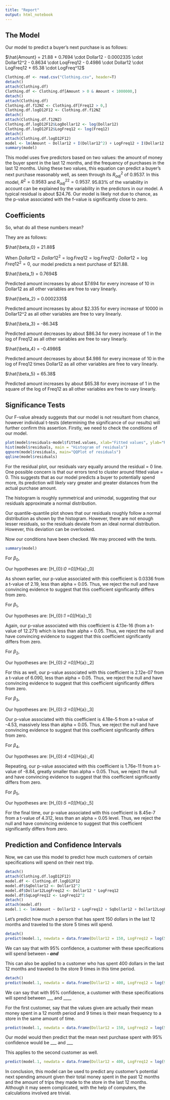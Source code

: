 ```yaml
---
title: "Report"
output: html_notebook
---
```


## The Model

Our model to predict a buyer's next purchase is as follows:

$\hat{Amount} = 21.88 + 0.7694 \cdot Dollar12 - 0.0002335 \cdot Dollar12^2 - 0.8634 \cdot LoqFreq12 - 0.4986 \cdot Dollar12 \cdot LogFreq12 + 65.38 \cdot LogFreq^12$

```r
Clothing.df <- read.csv("Clothing.csv", header=T)
detach()
attach(Clothing.df)
Clothing.df <- Clothing.df[Amount > 0 & Amount < 1000000,]
detach()
attach(Clothing.df)
Clothing.df.f12NZ <- Clothing.df[Freq12 > 0,]
Clothing.df.logD12F12 <- Clothing.df.f12NZ
detach()
attach(Clothing.df.f12NZ)
Clothing.df.logD12F12$LogDollar12 <- log(Dollar12)
Clothing.df.logD12F12$LogFreq12 <- log(Freq12)
detach()
attach(Clothing.df.logD12F12)
model <- lm(Amount ~ Dollar12 + I(Dollar12^2) + LogFreq12 + I(Dollar12 * LogFreq12) + I(LogFreq12^2))
summary(model)
```

This model uses five predictors based on two values: the amount of money the buyer spent in the last 12 months, and the frequency of purchases in the last 12 months. Using these two values, this equation can predict a buyer's next purchase reasonably well, as seen through its $R^2_{adj}$ of 0.9537. In this model, $R^2 = 0.9583$ and $R^2_{adj}^2 = 0.9537$. 95.83% of the variability in account can be explained by the variability in the predictors in our model. A typical residual is about $24.76. Our model is likely not due to chance, as the p-value associated with the f-value is significantly close to zero.

## Coefficients

So, what do all these numbers mean?

They are as follows:

$\hat{\beta_0} = 21.88$

When $Dollar12 = Dollar12^2 = \log{Freq12} = \log{Freq12} \cdot Dollar12 = \log{Freq12}^2 = 0$, our model predicts a next purchase of $21.88.

$\hat{\beta_1} = 0.7694$

Predicted amount increases by about $7.694 for every increase of 10 in Dollar12 as all other variables are free to vary linearly.

$\hat{\beta_2} = 0.0002335$

Predicted amount increases by about $2.335 for every increase of 10000 in Dollar12^2 as all other variables are free to vary linearly.

$\hat{\beta_3} = -86.34$

Predicted amount decreases by about $86.34 for every increase of 1 in the log of Freq12 as all other variables are free to vary linearly.

$\hat{\beta_4} = -0.4986$

Predicted amount decreases by about $4.986 for every increase of 10 in the log of Freq12 times Dollar12 as all other variables are free to vary linearly.

$\hat{\beta_5} = 65.38$

Predicted amount increases by about $65.38 for every increase of 1 in the square of the log of Freq12 as all other variables are free to vary linearly.

## Significance Tests

Our F-value already suggests that our model is not resultant from chance, however individual t-tests (determining the significance of our results) will further confirm this assertion. Firstly, we need to check the conditions of our model.

```r
plot(model$residuals~model$fitted.values, xlab="Fitted values", ylab="Residuals")
hist(model$residuals, main = "Histogram of residuals")
qqnorm(model$residuals, main="QQPlot of residuals")
qqline(model$residuals)
```

For the residual plot, our residuals vary equally around the residual = 0 line. One possible concern is that our errors tend to cluster around fitted value = 0. This suggests that as our model predicts a buyer to potentially spend more, its prediction will likely vary greater and greater distances from the actual purchase amount.

The histogram is roughly symmetrical and unimodal, suggesting that our residuals approximate a normal distribution.

Our quantile-quantile plot shows that our residuals roughly follow a normal distribution as shown by the histogram. However, there are not enough lesser residuals, so the residuals deviate from an ideal normal distribution. However, this deviation can be overlooked.

Now our conditions have been checked. We may proceed with the tests.

```r
summary(model)
```

For $\beta_0$,

Our hypotheses are:
\[H_{0}:\beta_0 =0\]\[H_{a}:\beta_0\neq0\]

As shown earlier, our p-value associated with this coefficient is 0.0336 from a t-value of 2.19, less than alpha = 0.05. Thus, we reject the null and have convincing evidence to suggest that this coefficient significantly differs from zero.

For $\beta_1$,

Our hypotheses are:
\[H_{0}:\beta_1 =0\]\[H_{a}:\beta_1\neq0\]

Again, our p-value associated with this coefficient is 4.13e-16 (from a t-value of 12.271) which is less than alpha = 0.05. Thus, we reject the null and have convincing evidence to suggest that this coefficient significantly differs from zero.

For $\beta_2$,

Our hypotheses are:
\[H_{0}:\beta_2 =0\]\[H_{a}:\beta_2\neq0\]

For this as well, our p-value associated with this coefficient is 2.12e-07 from a t-value of 6.090, less than alpha = 0.05. Thus, we reject the null and have convincing evidence to suggest that this coefficient significantly differs from zero.

For $\beta_3$,

Our hypotheses are:
\[H_{0}:\beta_3 =0\]\[H_{a}:\beta_3\neq0\]

Our p-value associated with this coefficient is 4.18e-5 from a t-value of -4.53, massively less than alpha = 0.05. Thus, we reject the null and have convincing evidence to suggest that this coefficient significantly differs from zero.

For $\beta_4$,

Our hypotheses are:
\[H_{0}:\beta_4 =0\]\[H_{a}:\beta_4\neq0\]

Repeating, our p-value associated with this coefficient is 1.76e-11 from a t-value of -8.84, greatly smaller than alpha = 0.05. Thus, we reject the null and have convincing evidence to suggest that this coefficient significantly differs from zero.

For $\beta_5$,

Our hypotheses are:
\[H_{0}:\beta_5 =0\]\[H_{a}:\beta_5\neq0\]

For the final time, our p-value associated with this coefficient is 8.45e-7 from a t-value of 4.312, less than an alpha = 0.05 level. Thus, we reject the null and have convincing evidence to suggest that this coefficient significantly differs from zero.

## Prediction and Confidence Intervals

Now, we can use this model to predict how much customers of certain specifications will spend on their next trip.

```r
detach()
attach(Clothing.df.logD12F12)
model.df <- Clothing.df.logD12F12
model.df$SqDollar12 <- Dollar12^2
model.df$Dollar12LogFreq12 <- Dollar12 * LogFreq12
model.df$SqLogFreq12 <- LogFreq12^2
detach()
attach(model.df)
model.1 <- lm(Amount ~ Dollar12 + LogFreq12 + SqDollar12 + Dollar12LogFreq12 + SqLogFreq12)
```

Let's predict how much a person that has spent 150 dollars in the last 12 months and traveled to the store 5 times will spend.

```r
detach()
predict(model.1, newdata = data.frame(Dollar12 = 150, LogFreq12 = log(5), SqDollar12 = 150^2, Dollar12LogFreq12 = 150 * log(5), SqLogFreq12 = log(5)^2), int = "prediction")
```
We can say that with 95% confidence, a customer with these specifications will spend between ___- and ___

This can also be applied to a customer who has spent 400 dollars in the last 12 months and traveled to the store 9 times in this time period.

```r
detach()
predict(model.1, newdata = data.frame(Dollar12 = 400, LogFreq12 = log(9), SqDollar12 = 400^2, Dollar12LogFreq12 = 400 * log(9), SqLogFreq12 = log(9)^2), int = "prediction")
```

We can say that with 95% confidence, a customer with these specifications will spend between ___ and ____

For the first customer, say that the values given are actually their mean money spent in a 12 month period and 9 times is their mean frequency to a store in the same amount of time.

```r
predict(model.1, newdata = data.frame(Dollar12 = 150, LogFreq12 = log(5), SqDollar12 = 150^2, Dollar12LogFreq12 = 150 * log(5), SqLogFreq12 = log(5)^2), int = "confidence")
```

Our model would then predict that the mean next purchase spent with 95% confidence would be ___ and ___

This applies to the second customer as well.

```r
predict(model.1, newdata = data.frame(Dollar12 = 400, LogFreq12 = log(9), SqDollar12 = 400^2, Dollar12LogFreq12 = 400 * log(9), SqLogFreq12 = log(9)^2), int = "confidence")
```

In conclusion, this model can be used to predict any customer's potential next spending amount given their total money spent in the past 12 months and the amount of trips they made to the store in the last 12 months. Although it may seem complicated, with the help of computers, the calculations involved are trivial.